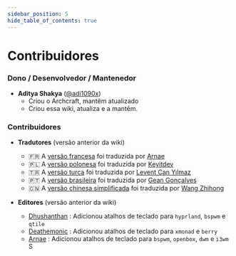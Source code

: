 ```yaml
---
sidebar_position: 5
hide_table_of_contents: true
---
```


# Contribuidores

### Dono / Desenvolvedor / Mantenedor
- **Aditya Shakya** ([@adi1090x](https://github.com/adi1090x))
  - Criou o Archcraft, mantêm atualizado
  - Criou essa wiki, atualiza e a mantêm.

### Contribuidores

- **Tradutores** (versão anterior da wiki)
  - 🇫🇷 A [versão francesa](https://wiki.archcraft.io/fr/) foi traduzida por [Arnae](https://www.github.com/Archenagechan)
  - 🇵🇱 A [versão polonesa](https://wiki.archcraft.io/pl/) foi traduzida por [Keyitdev](https://www.github.com/Keyitdev)
  - 🇹🇷 A [versão turca](https://wiki.archcraft.io/tr/) foi traduzida por [Levent Can Yılmaz](https://github.com/lvntcnylmz)
  - 🇵🇹 A [versão brasileira](https://wiki.archcraft.io/pt-BR/) foi traduzida por [Gean Gonçalves](https://github.com/gean634n)
  - 🇨🇳 A [versão chinesa simplificada](https://wiki.archcraft.io/zh/) foi traduzida por [Wang Zhihong](https://github.com/TOLIE-OFFICIAL)

- **Editores** (versão anterior da wiki)
  - [Dhushanthan](https://github.com/Z3r0Tw0-ZT) : Adicionou atalhos de teclado para `hyprland`, `bspwm` e `qtile`	
  - [Deathemonic](https://github.com/Deathemonic) : Adicionou atalhos de teclado para `xmonad` e `berry`
  - [Arnae](https://www.github.com/Archenagechan) : Adicionou atalhos de teclado para `bspwm`, `openbox`, `dwm` e `i3wm`
S